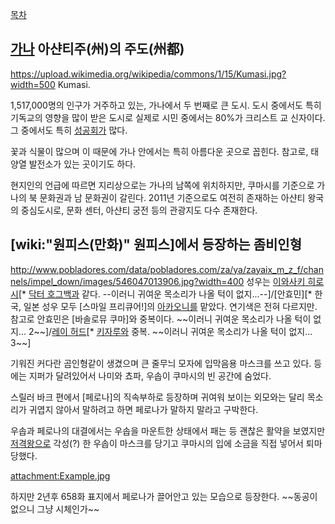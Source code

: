 [[목차]]

== [[가나]] 아샨티주(州)의 주도(州都) ==
https://upload.wikimedia.org/wikipedia/commons/1/15/Kumasi.jpg?width=500
Kumasi.

1,517,000명의 인구가 거주하고 있는, 가나에서 두 번째로 큰 도시. 도시 중에서도 특히 기독교의 영향을 많이 받은 도시로 실제로 시민 중에서는 80%가 크리스트 교 신자이다. 그 중에서도 특히 [[성공회]]가 많다.

꽃과 식물이 많으며 이 때문에 가나 안에서는 특히 아름다운 곳으로 꼽힌다. 참고로, 태양열 발전소가 있는 곳이기도 하다.

현지인의 언급에 따르면 지리상으로는 가나의 남쪽에 위치하지만, 쿠마시를 기준으로 가나의 북 문화권과 남 문화권이 갈린다. 2011년 기준으로도 여전히 존재하는 아샨티 왕국의 중심도시로, 문화 센터, 아샨티 궁전 등의 관광지도 다수 존재한다.

== [wiki:"원피스(만화)" 원피스]에서 등장하는 좀비인형 ==
http://www.pobladores.com/data/pobladores.com/za/ya/zayaix_m_z_f/channels/impel_down/images/546047013906.jpg?width=400
성우는 [[이와사키 히로시]][* [[닥터 호그백]]과 같다. --이러니 귀여운 목소리가 나올 턱이 없지...--]/[안효민][* 한국, 일본 성우 모두 [스마일 프리큐어!]의 [[아카오니]]를 맡았다. 연기색은 전혀 다르지만. 참고로 안효민은 [바솔로뮤 쿠마]와 중복이다. ~~이러니 귀여운 목소리가 나올 턱이 없지... 2~~]/[[레이 허드]][* [[키자루]]와 중복. ~~이러니 귀여운 목소리가 나올 턱이 없지... 3~~]

기워진 커다란 곰인형같이 생겼으며 큰 줄무늬 모자에 입막음용 마스크를 쓰고 있다. 등에는 지퍼가 달려있어서 나미와 쵸파, 우솝이 쿠마시의 빈 공간에 숨었다.

스릴러 바크 편에서 [페로나]의 직속부하로 등장하며 귀여워 보이는 외모와는 달리 목소리가 귀엽지 않아서 말하려고 하면 페로나가 말하지 말라고 구박한다.

우솝과 페로나의 대결에서는 우솝을 마운트한 상태에서 패는 등 괜찮은 활약을 보였지만 [[저격왕]]으로 각성(?) 한 우솝이 마스크를 당기고 쿠마시의 입에 소금을 직접 넣어서 퇴마당했다.

attachment:Example.jpg

하지만 2년후 658화 표지에서 페로나가 끌어안고 있는 모습으로 등장한다. ~~동공이 없으니 그냥 시체인가~~
